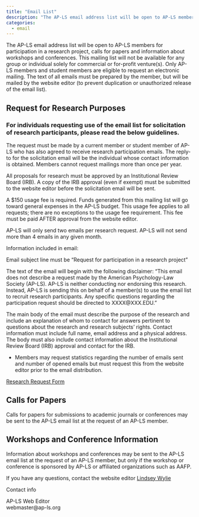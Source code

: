 ```yaml
---
title: "Email List"
description: "The AP-LS email address list will be open to AP-LS members for participation in a research project, calls for papers and information about workshops and conferences."
categories:
  - email
---
```


The AP-LS email address list will be open to AP-LS members for participation in a research project, calls for papers and information about workshops and conferences. This mailing list will not be available for any group or individual solely for commercial or for-profit venture(s). Only AP-LS members and student members are eligible to request an electronic mailing. The text of all emails must be prepared by the member, but will be mailed by the website editor (to prevent duplication or unauthorized release of the email list).

## Request for Research Purposes
 
### For individuals requesting use of the email list for solicitation of research participants, please read the below guidelines.

The request must be made by a current member or student member of AP-LS who has also agreed to receive research participation emails. The reply-to for the solicitation email will be the individual whose contact information is obtained. Members cannot request mailings more than once per year. 

All proposals for research must be approved by an Institutional Review Board (IRB). A copy of the IRB approval (even if exempt) must be submitted to the website editor before the solicitation email will be sent.

A $150 usage fee is required. Funds generated from this mailing list will go toward general expenses in the AP-LS budget. This usage fee applies to all requests; there are no exceptions to the usage fee requirement.  This fee must be paid AFTER approval from the website editor.

AP-LS will only send two emails per research request. AP-LS will not send more than 4 emails in any given month.

Information included in email:

Email subject line must be “Request for participation in a research project”

The text of the email will begin with the following disclaimer: “This email does not describe a request made by the American Psychology-Law Society (AP-LS). AP-LS is neither conducting nor endorsing this research. Instead, AP-LS is sending this on behalf of a member(s) to use the email list to recruit research participants. Any specific questions regarding the participation request should be directed to XXXX@XXX.EDU.”

The main body of the email must describe the purpose of the research and include an explanation of whom to contact for answers pertinent to questions about the research and research subjects' rights. Contact information must include full name, email address and a physical address. The body must also include contact information about the Institutional Review Board (IRB) approval and contact for the IRB.

* Members may request statistics regarding the number of emails sent and number of opened emails but must request this from the website editor prior to the email distribution.

[Research Request Form](https://apls.memberclicks.net/research-request#!/)

## Calls for Papers

Calls for papers for submissions to academic journals or conferences may be sent to the AP-LS email list at the request of an AP-LS member.

## Workshops and Conference Information

Information about workshops and conferences may be sent to the AP-LS email list at the request of an AP-LS member, but only if the workshop or conference is sponsored by AP-LS or affiliated organizations such as AAFP.



If you have any questions, contact the website editor [Lindsey Wylie](webmaster@ap-ls.org)

```{=html}
<div class="card text-primary bg-secondary mb-3" style="max-width: 20rem;">
<div class="card-header">Contact info</div>
  <div class="card-body">
    <p class="card-text">AP-LS Web Editor<br>webmaster@ap-ls.org</p>
  </div>
</div>
```
